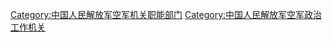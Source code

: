{{Catmore}}

[[Category:中国人民解放军空军机关职能部门|Category:中国人民解放军空军机关职能部门]]
[[Category:中国人民解放军空军政治工作机关|Category:中国人民解放军空军政治工作机关]]
